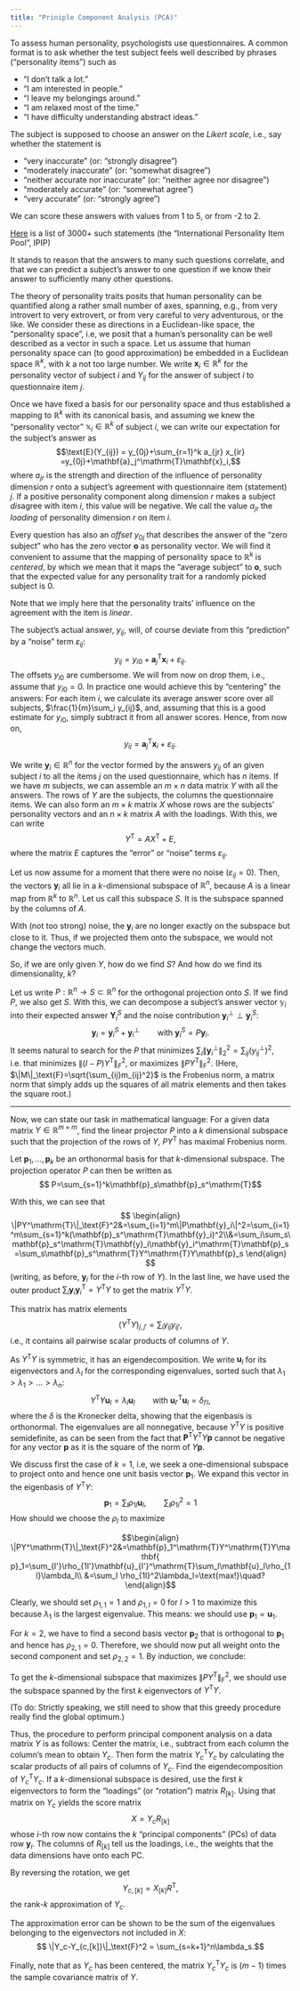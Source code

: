 ```yaml
---
title: "Priniple Component Analysis (PCA)"
---
```


To assess human personality, psychologists use questionnaires. A common format is to ask whether the test subject feels well described by phrases ("personality items") such as

- "I don't talk a lot."
- "I am interested in people."
- "I leave my belongings around."
- "I am relaxed most of the time."
- "I have difficulty understanding abstract ideas."

The subject is supposed to choose an answer on the *Likert scale*, i.e., say whether the statement is 

- "very inaccurate" (or: "strongly disagree")
- "moderately inaccurate" (or: "somewhat disagree")
- "neither accurate nor inaccurate" (or: "neither agree nor disagree")
- "moderately accurate" (or: "somewhat agree")
- "very accurate" (or: "strongly agree")

We can score these answers with values from 1 to 5, or from -2 to 2.

[Here](https://ipip.ori.org/AlphabeticalItemList.htm) is a list of 3000+ such statements (the "International Personality Item Pool", IPIP)

It stands to reason that the answers to many such questions correlate, and that we can predict a subject's answer to one question if we know their answer to sufficiently many other questions. 

The theory of personality traits posits that human personality can be quantified along a rather small number of axes, spanning, e.g., from very introvert to very extrovert, or from very careful to very adventurous, or the like. We consider these as directions in a Euclidean-like space, the "personality space", i.e, we posit that a human's personality can be well described as a vector in such a space. Let us assume that human personality space can (to good approximation) be embedded in a Euclidean space $\mathbb{R}^k$, with $k$ a not too large number. We write $\mathbf{x}_i\in\mathbb{R}^k$ for the personality vector of subject $i$ and $Y_{ij}$ for the answer of subject $i$ to questionnaire item $j$.

Once we have fixed a basis for our personality space and thus established a mapping to $\mathbb{R}^k$ with its canonical basis, and assuming we knew the "personality vector" $\mathbb{x}_i\in\mathbb{R}^k$ of subject $i$, we can write our expectation for the subject's answer as
$$\text{E}(Y_{ij}) = y_{0j}+\sum_{r=1}^k a_{jr} x_{ir} =y_{0j}+\mathbf{a}_j^\mathrm{T}\mathbf{x}_i,$$
where $a_{jr}$ is the strength and direction of the influence of personality dimension $r$ onto a subject's agreement with questionnaire item (statement) $j$. If a positive personality component along dimension $r$ makes a subject *dis*agree with item $i$, this value will be negative. We call the value $a_{jr}$ the *loading* of personality dimension $r$ on item $i$. 

Every question has also an *offset* $y_{0j}$ that describes the answer of the "zero subject" who has the zero vector $\mathbf{o}$ as personality vector. We will find it convenient to assume that the mapping of personality space to $\mathbb{R}^k$ is *centered*, by which we mean that it maps the "average subject" to $\mathbf{o}$, such that the expected value for any personality trait for a randomly picked subject is 0.

Note that we imply here that the personality traits' influence on the agreement with the item is *linear*.

The subject's actual answer, $y_{ij}$, will, of course deviate from this "prediction" by a "noise" term $\varepsilon_{ij}$:
$$ y_{ij} = y_{i0}+\mathbf{a}_j^\mathrm{T}\mathbf{x}_i + \varepsilon_{ij}.$$
The offsets $y_{i0}$ are cumbersome. We will from now on drop them, i.e., assume that $y_{i0}=0$. In practice one would achieve this by "centering" the answers: For each item $i$, we calculate its average answer score over all subjects, $\frac{1}{m}\sum_i y_{ij}$, and, assuming that this is a good estimate for $y_{i0}$, simply subtract it from all answer scores. Hence, from now on,
$$ y_{ij} = \mathbf{a}_j^\mathrm{T}\mathbf{x}_i + \varepsilon_{ij}.$$

We write $\mathbf{y}_i\in\mathbb{R}^n$ for the vector formed by the answers $y_{ij}$ of an given subject $i$ to all the items $j$ on the used questionnaire, which has $n$ items. If we have $m$ subjects, we can assemble an $m\times n$ data matrix $Y$ with all the answers. The rows of $Y$ are the subjects, the columns the questionnaire items. We can also form an $m\times k$ matrix $X$ whose rows are the subjects' personality vectors and an $n\times k$ matrix $A$ with the loadings. With this, we can write
$$ Y^\mathrm{T} = A X^\mathrm{T} + E,$$
where the matrix $E$ captures the "error" or "noise" terms $\varepsilon_{ij}$.

Let us now assume for a moment that there were no noise ($\varepsilon_{ij}=0$). Then, the vectors $\mathbf{y}_i$ all lie in a $k$-dimensional subspace of $\mathbb{R}^n$, because $A$ is a linear map from $\mathbb{R}^k$ to $\mathbb{R}^n$. Let us call this subspace $S$. It is the subspace spanned by the columns of $A$.

With (not too strong) noise, the $\mathbf{y}_i$ are no longer exactly on the subspace but close to it. Thus, if we projected them onto the subspace, we would not change the vectors much.

So, if we are only given $Y$, how do we find $S$? And how do we find its dimensionality, $k$?

Let us write $P:\mathbb{R}^n\to S\subset\mathbb{R}^n$ for the orthogonal projection onto $S$. If we find $P$, we also get $S$. With this, we can decompose a subject's answer vector $\mathbb{y}_i$ into their expected answer $\mathbf{Y}^S_i$ and the noise contribution $\mathbf{y}^\perp_i\perp\mathbf{y}_i^S$:
$$ \mathbf{y}_i=\mathbf{y}_i^S+\mathbf{y}_i^\perp\qquad\text{with }\mathbf{y}_i^S=P\mathbf{y}_i.$$
It seems natural to search for the $P$ that minimizes $\sum_i\|\mathbf{y}_i^\perp\|_2^2=\sum_{ij}(y^\perp_{ij})^2$, i.e. that minimizes $\|(I-P)Y^\mathrm{T}\|_F^2$, or maximizes $\|PY^\mathrm{T}\|_\text{F}^2$. (Here, $\|M\|_\text{F}=\sqrt{\sum_{ij}m_{ij}^2}$ is the Frobenius norm, a matrix norm that simply adds up the squares of all matrix elements and then takes the square root.)

---

Now, we  can state our task in mathematical language: For a given data matrix $Y\in\mathbb{R}^{m\times m}$, find the linear projector $P$ into a $k$ dimensional subspace such that the projection of the rows of  $Y$, $PY^\mathrm{T}$ has maximal Frobenius norm.

Let $\mathbf{p}_1,\dots,\mathbf{p}_k$ be an orthonormal basis for that $k$-dimensional subspace. The projection operator $P$ can then be written as
$$ P=\sum_{s=1}^k\mathbf{p}_s\mathbf{p}_s^\mathrm{T}$$

With this, we can see that 
$$ \begin{align}
\|PY^\mathrm{T}\|_\text{F}^2&=\sum_{i=1}^m\|P\mathbf{y}_i\|^2=\sum_{i=1}^m\sum_{s=1}^k(\mathbf{p}_s^\mathrm{T}\mathbf{y}_i)^2\\&=\sum_i\sum_s\mathbf{p}_s^\mathrm{T}\mathbf{y}_i\mathbf{y}_i^\mathrm{T}\mathbf{p}_s=\sum_s\mathbf{p}_s^\mathrm{T}Y^\mathrm{T}Y\mathbf{p}_s
\end{align}
$$
(writing, as before, $\mathbf{y}_i$ for the $i$-th row of $Y$). In the last line, we have used the outer product $\sum_i\mathbf{y}_i\mathbf{y}_i^\mathrm{T}=Y^\mathrm{T}Y$ to get the matrix $Y^\mathrm{T}Y$. 

This matrix has matrix elements
$$(Y^\mathrm{T}Y)_{j,j'}=\sum_i y_{ij}y_{ij'},
$$
i.e., it contains all pairwise scalar products of columns of $Y$.

As $Y^\mathrm{T}Y$ is symmetric, it has an eigendecomposition. We write $\mathbf{u}_l$ for its eigenvectors and $\lambda_l$ for the corresponding eigenvalues, sorted such that $\lambda_1>\lambda_1>\dots>\lambda_n$:
$$Y^\mathrm{T}Y\mathbf{u}_l=\lambda_l\mathbf{u}_l\qquad\text{with }\mathbf{u}_{l'}^\mathrm{T}\mathbf{u}_l=\delta_{l'l},$$
where the $\delta$ is the Kronecker delta, showing that the eigenbasis is orthonormal. The eigenvalues are all nonnegative, because $Y^\mathrm{T}Y$ is positive semidefinite, as can be seen from the fact that $\mathbf{P}^\mathrm{T}Y^\mathrm{T}Y\mathbf{p}$ cannot be negative for any vector $\mathbf{p}$ as it is the square of the norm of $Y\mathbf{p}$.

We discuss first the case of $k=1$, i.e, we seek a one-dimensional subspace to project onto
and hence one unit basis vector $\mathbf{p}_1$. We expand this vector in the eigenbasis of $Y^\mathrm{T}Y$:
$$\mathbf{p}_1=\sum_l\rho_{1l}\mathbf{u}_l, \qquad \sum_l\rho_{1l}^2=1$$
How should we choose the $\rho_l$ to maximize

$$\begin{align}
\|PY^\mathrm{T}\|_\text{F}^2&=\mathbf{p}_1^\mathrm{T}Y^\mathrm{T}Y\mathbf{
p}_1=\sum_{l'}\rho_{1l'}\mathbf{u}_{l'}^\mathrm{T}\sum_l\mathbf{u}_l\rho_{1l}\lambda_l\\
&=\sum_l \rho_{1l}^2\lambda_l=\text{max!}\quad?
\end{align}$$

Clearly, we should set $\rho_{1,1}=1$ and $\rho_{1,l}=0$ for $l>1$ to maximize this because
$\lambda_1$ is the largest eigenvalue. This means:
we should use $\mathbf{p}_1=\mathbf{u}_1$.

For $k=2$, we have to find a second basis vector $\mathbf{p}_2$ that is orthogonal to $\mathbf{p}_1$ and hence has $\rho_{2,1}=0$. Therefore, we should now put all weight onto the second component and set $\rho_{2,2}=1$. By induction, we conclude: 

To get the $k$-dimensional subspace that maximizes $\|PY^\mathrm{T}\|^2_\text{F}$, we should use the subspace spanned by the first $k$ eigenvectors of $Y^\mathrm{T}Y$.

(To do: Strictly speaking, we still need to show that this greedy procedure really find the global optimum.)

Thus, the procedure to perform principal component analysis on a data matrix $Y$ is as follows: Center the matrix, i.e., subtract from each column the column's mean to obtain $Y_c$. Then form the matrix $Y_c^\mathrm{T}Y_c$ by calculating the scalar products of all pairs of columns of $Y_c$. Find the eigendecomposition of $Y_c^\mathrm{T}Y_c$. If a $k$-dimensional subspace is desired, use the first $k$ eigenvectors to form the "loadings" (or "rotation") matrix $R_{[k]}$. Using that matrix on $Y_c$ yields the score matrix 
$$X=Y_cR_{[k]}$$ 
whose $i$-th row now contains the $k$ "principal components" (PCs) of data row $\mathbf{y}_i$. The columns of $R_{[k]}$ tell us the loadings, i.e., the weights that the data dimensions have onto each PC.

By reversing the rotation, we get
$$Y_{c,[k]}=X_{[k]}R^\mathrm{T},$$
the rank-$k$ approximation of $Y_c$.

The approximation error can be shown to be the sum of the eigenvalues belonging to the eigenvectors not included in $X$:
$$ \|Y_c-Y_{c,[k]}\|_\text{F}^2 = \sum_{s=k+1}^n\lambda_s.$$

Finally, note that as $Y_c$ has been centered, the matrix $Y_c^\mathrm{T}Y_c$ is $(m-1)$ times the sample covariance matrix of $Y$.
